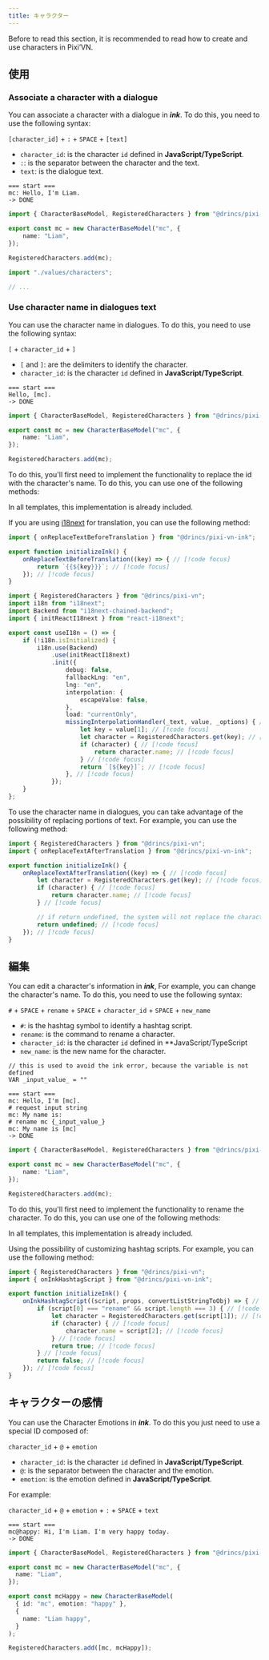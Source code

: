 ```yaml
---
title: キャラクター
---
```



Before to read this section, it is recommended to read <DynamicLink href="/start/character#initialize">how to create and use characters in Pixi’VN</DynamicLink>.

## 使用

### Associate a character with a dialogue

You can associate a character with a dialogue in **_ink_**. To do this, you need to use the following syntax:

`[character_id]` + `:` + `SPACE` + `[text]`

- `character_id`: is the character `id` defined in **JavaScript/TypeScript**.
- `:`: is the separator between the character and the text.
- `text`: is the dialogue text.

```ink tab="ink/start.ink"
=== start ===
mc: Hello, I'm Liam.
-> DONE
```

```ts tab="values/characters.ts"
import { CharacterBaseModel, RegisteredCharacters } from "@drincs/pixi-vn";

export const mc = new CharacterBaseModel("mc", {
    name: "Liam",
});

RegisteredCharacters.add(mc);
```

```ts tab="src/main.ts"
import "./values/characters";

// ...
```

<CharacterDialogueExample />

### Use character name in dialogues text

You can use the character name in dialogues. To do this, you need to use the following syntax:

`[` + `character_id` + `]`

- `[` and `]`: are the delimiters to identify the character.
- `character_id`: is the character `id` defined in **JavaScript/TypeScript**.

```ink tab="ink/start.ink"
=== start ===
Hello, [mc].
-> DONE
```

```ts tab="values/characters.ts"
import { CharacterBaseModel, RegisteredCharacters } from "@drincs/pixi-vn";

export const mc = new CharacterBaseModel("mc", {
    name: "Liam",
});

RegisteredCharacters.add(mc);
```

<CharacterDialogueTextExample />

To do this, you'll first need to implement the functionality to replace the id with the character's name. To do this, you can use one of the following methods:

<Callout title="Templates" type="info">

In all templates, this implementation is already included.

</Callout>

<Accordions>

<Accordion title="i18next implementation" id="i18next-implementation">

If you are using [i18next](https://www.i18next.com/) for translation, you can use the following method:

```ts tab="utils/ink-utility.ts"
import { onReplaceTextBeforeTranslation } from "@drincs/pixi-vn-ink";

export function initializeInk() {
    onReplaceTextBeforeTranslation((key) => { // [!code focus]
        return `{{${key}}}`; // [!code focus]
    }); // [!code focus]
}
```

```ts tab="i18n.ts"
import { RegisteredCharacters } from "@drincs/pixi-vn";
import i18n from "i18next";
import Backend from "i18next-chained-backend";
import { initReactI18next } from "react-i18next";

export const useI18n = () => {
    if (!i18n.isInitialized) {
        i18n.use(Backend)
            .use(initReactI18next)
            .init({
                debug: false,
                fallbackLng: "en",
                lng: "en",
                interpolation: {
                    escapeValue: false,
                },
                load: "currentOnly",
                missingInterpolationHandler(_text, value, _options) { // [!code focus]
                    let key = value[1]; // [!code focus]
                    let character = RegisteredCharacters.get(key); // [!code focus]
                    if (character) { // [!code focus]
                        return character.name; // [!code focus]
                    } // [!code focus]
                    return `[${key}]`; // [!code focus]
                }, // [!code focus]
            });
    }
};
```

</Accordion>

<Accordion title="Replacement implementation" id="replacement-implementation">

To use the character name in dialogues, you can take advantage of the <DynamicLink href="/ink/replacement">possibility of replacing portions of text</DynamicLink>. For example, you can use the following method:

```ts name="utils/ink-utility.ts"
import { RegisteredCharacters } from "@drincs/pixi-vn";
import { onReplaceTextAfterTranslation } from "@drincs/pixi-vn-ink";

export function initializeInk() {
    onReplaceTextAfterTranslation((key) => { // [!code focus]
        let character = RegisteredCharacters.get(key); // [!code focus]
        if (character) { // [!code focus]
            return character.name; // [!code focus]
        } // [!code focus]

        // if return undefined, the system will not replace the character id // [!code focus]
        return undefined; // [!code focus]
    }); // [!code focus]
}
```

</Accordion>

</Accordions>

## 編集

You can edit a character's information in **_ink_**, For example, you can change the character's name. To do this, you need to use the following syntax:

`#` + `SPACE` + `rename` + `SPACE` + `character_id` + `SPACE` + `new_name`

- `#`: is the hashtag symbol to identify a hashtag script.
- `rename`: is the command to rename a character.
- `character_id`: is the character `id` defined in \*\*JavaScript/TypeScript
- `new_name`: is the new name for the character.

```ink tab="ink/start.ink"
// this is used to avoid the ink error, because the variable is not defined
VAR _input_value_ = ""

=== start ===
mc: Hello, I'm [mc].
# request input string
mc: My name is:
# rename mc {_input_value_}
mc: My name is [mc]
-> DONE
```

```ts tab="values/characters.ts"
import { CharacterBaseModel, RegisteredCharacters } from "@drincs/pixi-vn";

export const mc = new CharacterBaseModel("mc", {
    name: "Liam",
});

RegisteredCharacters.add(mc);
```

<CharacterEditExample />

To do this, you'll first need to implement the functionality to rename the character.  To do this, you can use one of the following methods:

<Callout title="Templates" type="info">

In all templates, this implementation is already included.

</Callout>

<Accordions>

<Accordion title="Custom hashtag script implementation" id="custom-hashtag-script-implementation">

Using the possibility of <DynamicLink href="/ink/hashtag">customizing hashtag scripts</DynamicLink>. For example, you can use the following method:

```ts name="utils/ink-utility.ts"
import { RegisteredCharacters } from "@drincs/pixi-vn";
import { onInkHashtagScript } from "@drincs/pixi-vn-ink";

export function initializeInk() {
    onInkHashtagScript((script, props, convertListStringToObj) => { // [!code focus]
        if (script[0] === "rename" && script.length === 3) { // [!code focus]
            let character = RegisteredCharacters.get(script[1]); // [!code focus]
            if (character) { // [!code focus]
                character.name = script[2]; // [!code focus]
            } // [!code focus]
            return true; // [!code focus]
        } // [!code focus]
        return false; // [!code focus]
    }); // [!code focus]
}
```

</Accordion>

</Accordions>

## キャラクターの感情

You can use the <DynamicLink href="/start/character#character-emotions">Character Emotions</DynamicLink> in **_ink_**. To do this you just need to use a special ID composed of:

`character_id` + `@` + `emotion`

- `character_id`: is the character `id` defined in **JavaScript/TypeScript**.
- `@`: is the separator between the character and the emotion.
- `emotion`: is the emotion defined in **JavaScript/TypeScript**.

For example:

`character_id` + `@` + `emotion` + `:` + `SPACE` + `text`

```ink tab="ink/start.ink"
=== start ===
mc@happy: Hi, I'm Liam. I'm very happy today.
-> DONE
```

```ts tab="values/characters.ts"
import { CharacterBaseModel, RegisteredCharacters } from "@drincs/pixi-vn";

export const mc = new CharacterBaseModel("mc", {
  name: "Liam",
});

export const mcHappy = new CharacterBaseModel(
  { id: "mc", emotion: "happy" },
  {
    name: "Liam happy",
  }
);

RegisteredCharacters.add([mc, mcHappy]);
```

<CharacterEmotionsExample />
